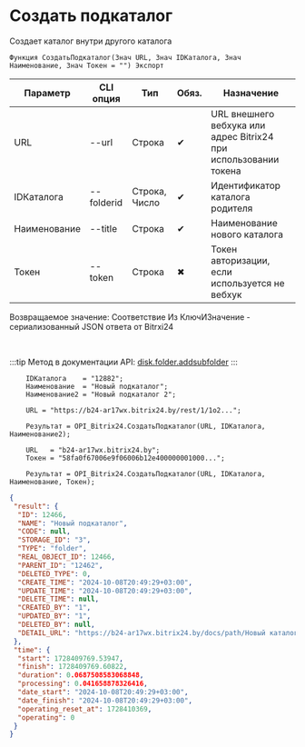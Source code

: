 ﻿---
sidebar_position: 2
---


# Создать подкаталог
 Создает каталог внутри другого каталога



`Функция СоздатьПодкаталог(Знач URL, Знач IDКаталога, Знач Наименование, Знач Токен = "") Экспорт`

  | Параметр | CLI опция | Тип | Обяз. | Назначение |
  |-|-|-|-|-|
  | URL | --url | Строка | &#x2714; | URL внешнего вебхука или адрес Bitrix24 при использовании токена |
  | IDКаталога | --folderid | Строка, Число | &#x2714; | Идентификатор каталога родителя |
  | Наименование | --title | Строка | &#x2714; | Наименование нового каталога |
  | Токен | --token | Строка | &#x2716; | Токен авторизации, если используется не вебхук |

  
  Возвращаемое значение:   Соответствие Из КлючИЗначение - сериализованный JSON ответа от Bitrxi24

<br/>

:::tip
Метод в документации API: [disk.folder.addsubfolder](https://dev.1c-bitrix.ru/rest_help/disk/folder/disk_folder_addsubfolder.php)
:::
<br/>


```bsl title="Пример использования для 1С:Предприятие/OneScript"
    IDКаталога    = "12882";
    Наименование  = "Новый подкаталог";
    Наименование2 = "Новый подкаталог 2";

    URL = "https://b24-ar17wx.bitrix24.by/rest/1/1o2...";

    Результат = OPI_Bitrix24.СоздатьПодкаталог(URL, IDКаталога, Наименование2);

    URL   = "b24-ar17wx.bitrix24.by";
    Токен = "58fa0f67006e9f06006b12e400000001000...";

    Результат = OPI_Bitrix24.СоздатьПодкаталог(URL, IDКаталога, Наименование, Токен);
```
    



```json title="Результат"
{
 "result": {
  "ID": 12466,
  "NAME": "Новый подкаталог",
  "CODE": null,
  "STORAGE_ID": "3",
  "TYPE": "folder",
  "REAL_OBJECT_ID": 12466,
  "PARENT_ID": "12462",
  "DELETED_TYPE": 0,
  "CREATE_TIME": "2024-10-08T20:49:29+03:00",
  "UPDATE_TIME": "2024-10-08T20:49:29+03:00",
  "DELETE_TIME": null,
  "CREATED_BY": "1",
  "UPDATED_BY": "1",
  "DELETED_BY": null,
  "DETAIL_URL": "https://b24-ar17wx.bitrix24.by/docs/path/Новый каталог/Новый подкаталог"
 },
 "time": {
  "start": 1728409769.53947,
  "finish": 1728409769.60822,
  "duration": 0.0687508583068848,
  "processing": 0.041658878326416,
  "date_start": "2024-10-08T20:49:29+03:00",
  "date_finish": "2024-10-08T20:49:29+03:00",
  "operating_reset_at": 1728410369,
  "operating": 0
 }
}
```
